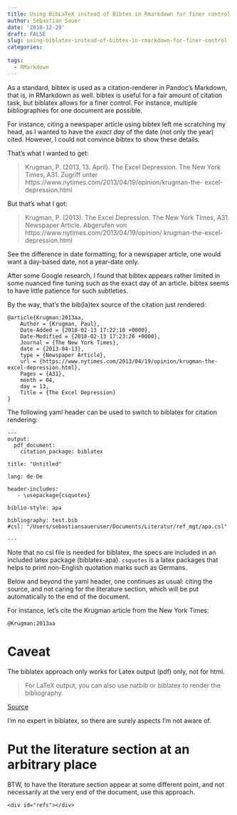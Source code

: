 ```yaml
---
title: Using BibLaTeX instead of Bibtex in Rmarkdown for finer control
author: Sebastian Sauer
date: '2018-12-28'
draft: FALSE
slug: using-biblatex-instead-of-bibtex-in-rmarkdown-for-finer-control
categories:
  
tags:
  - RMarkdown
---
```




As a standard, bibtex is used as a citation-renderer in Pandoc's Markdown, that is, in RMarkdown as well. bibtex is useful for a fair amount of citation task, but biblatex allows for a finer control. For instance, multiple bibliographies for one document are possible.


For instance, citing a newspaper article using bibtex left me scratching my head, as I wanted to have the *exact day* of the date (not only the year) cited. However, I could not convince bibtex to show these details.

That's what I wanted to get:


>    Krugman, P. (2013, 13. April). The Excel Depression. The New York Times, A31. Zugriff unter https://www.nytimes.com/2013/04/19/opinion/krugman-the- excel-depression.html


But that's what I got:

>    Krugman, P. (2013). The Excel Depression. The New York Times, A31. Newspaper Article. Abgerufen von https://www.nytimes.com/2013/04/19/opinion/ krugman-the-excel-depression.html


See the difference in date formatting; for a newspaper article, one would want a day-based date, not a year-date only.


After some Google research, I found that bibtex appears rather limited in some nuanced fine tuning such as the exact day of an article. bibtex seems to have little patience for such subtleties.

By the way, that's the bib(la)tex source of the citation just rendered:


```
@article{Krugman:2013aa,
	Author = {Krugman, Paul},
	Date-Added = {2018-02-13 17:22:18 +0000},
	Date-Modified = {2018-02-13 17:23:26 +0000},
	Journal = {The New York Times},
	date = {2013-04-13},
	type = {Newspaper Article},
	url = {https://www.nytimes.com/2013/04/19/opinion/krugman-the-excel-depression.html},
	Pages = {A31},
	month = 04,
	day = 13,
	Title = {The Excel Depression}
}
```


The following yaml header can be used to switch to biblatex for citation rendering:


```
---
output:
  pdf_document:
    citation_package: biblatex

title: "Untitled"

lang: de-De

header-includes:
   - \usepackage{csquotes}

biblio-style: apa

bibliography: test.bib
#csl: "/Users/sebastiansaueruser/Documents/Literatur/ref_mgt/apa.csl"

---
```

Note that no csl file is needed for biblatex, the specs are included in an included latex package (biblatex-apa). `csquotes` is a latex packages that helps to print non-English quotation marks such as Germans.

Below and beyond the yaml header, one continues as usual: citing the source, and not caring for the literature section, which will be put automatically to the end of the document.

For instance, let's cite the Krugman article from the New York Times: 

```
@Krugman:2013aa
````


# Caveat

The biblatex approach only works for Latex output (pdf) only, not for html.

>   For LaTeX output, you can also use natbib or biblatex to render the bibliography.

[Source](http://pandoc.org/demo/example19/Extension-citations.html)

I'm no expert in biblatex, so there are surely aspects I'm not aware of. 


# Put the literature section at an arbitrary place

BTW, to have the literature section appear at some different point, and not necessarily at the very end of the document, use this approach.



```
<div id="refs"></div>
```










